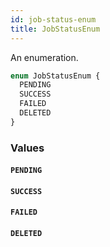 ```yaml
---
id: job-status-enum
title: JobStatusEnum
---
```



An enumeration.

```graphql
enum JobStatusEnum {
  PENDING
  SUCCESS
  FAILED
  DELETED
}
```


### Values

#### `PENDING` 




#### `SUCCESS` 




#### `FAILED` 




#### `DELETED` 






